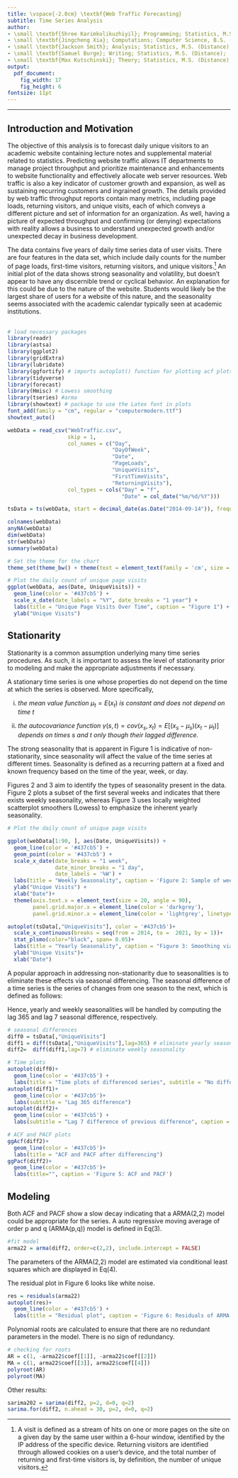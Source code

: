 ```yaml
---
title: \vspace{-2.0cm} \textbf{Web Traffic Forecasting}
subtitle: Time Series Analysis
author:
- \small \textbf{Shree Karimkolikuzhiyil}; Programming; Statistics, M.S. (Distance); [shreejesh\@tamu.edu](mailto:shreejesh@tamu.edu){.email}
- \small \textbf{Jingcheng Xia}; Computations; Computer Science, B.S. (On-Campus); [sixtyfour64\@tamu.edu](mailto:sixtyfour64@tamu.edu){.email}
- \small \textbf{Jackson Smith}; Analysis; Statistics, M.S. (Distance);  [jackson.t.smith\@tamu.edu](mailto:jackson.t.smith@tamu.edu){.email}
- \small \textbf{Samuel Burge}; Writing; Statistics, M.S. (Distance);  [samuelburge\@tamu.edu](mailto:samuelburge@tamu.edu){.email}
- \small \textbf{Max Kutschinski}; Theory; Statistics, M.S. (Distance); [mwk556\@tamu.edu](mailto:mwk556@tamu.edu){.email}
output:
  pdf_document:
    fig_width: 17
    fig_height: 6
fontsize: 11pt
---
```

\vspace{-1.5cm}  

---
## Introduction and Motivation

<!-- Introduce Your data: Explain the context and background story of your data -->
The objective of this analysis is to forecast daily unique visitors to an academic website containing lecture notes and supplemental material related to statistics. Predicting website traffic allows IT departments to manage project throughput and prioritize maintenance and enhancements to website functionality and effectively allocate web server resources. Web traffic is also a key indicator of customer growth and expansion, as well as sustaining recurring customers and ingrained growth. The details provided by web traffic throughput reports contain many metrics, including page loads, returning visitors, and unique visits, each of which conveys a different picture and set of information for an organization. As well, having a picture of expected throughput and confirming (or denying) expectations with reality allows a business to understand unexpected growth and/or unexpected decay in business development.

The data contains five years of daily time series data of user visits. There are four features in the data set, which include daily counts for the number of page loads, first-time visitors, returning visitors, and unique visitors.^[A visit is defined as a stream of hits on one or more pages on the site on a given day by the same user within a 6-hour window, identified by the IP address of the specific device. Returning visitors are identified through allowed cookies on a user's device, and the total number of returning and first-time visitors is, by definition, the number of unique visitors.] An initial plot of the data shows strong seasonality and volatility, but doesn't appear to have any discernible trend or cyclical behavior. An explanation for this could be due to the nature of the website. Students would likely be the largest share of users for a website of this nature, and the seasonality seems associated with the academic calendar typically seen at academic institutions.  
\  

<!-- Plot the data and summarize your preliminary findings: trend, cycle, volatility, etc. -->
```r
# load necessary packages
library(readr)
library(astsa)
library(ggplot2)
library(gridExtra)
library(lubridate)
library(ggfortify) # imports autoplot() function for plotting acf plots more easily
library(tidyverse)
library(forecast) 
library(Hmisc) # Lowess smoothing
library(tseries) #arma
library(showtext) # package to use the Latex font in plots
font_add(family = "cm", regular = "computermodern.ttf")
showtext_auto()

webData = read_csv("WebTraffic.csv",
                   skip = 1,
                   col_names = c("Day",
                                 "DayOfWeek",
                                 "Date",
                                 "PageLoads",
                                 "UniqueVisits",
                                 "FirstTimeVisits",
                                 "ReturningVisits"),
                   col_types = cols("Day" = "f",
                                    "Date" = col_date("%m/%d/%Y")))

tsData = ts(webData, start = decimal_date(as.Date("2014-09-14")), frequency = 365) # time series object
```

```r
colnames(webData)
anyNA(webData)
dim(webData)
str(webData)
summary(webData)
```  


```r

# Set the theme for the chart
theme_set(theme_bw() + theme(text = element_text(family = 'cm', size = 30)))

# Plot the daily count of unique page visits
ggplot(webData, aes(Date, UniqueVisits)) +
  geom_line(color = '#437cb5') +
  scale_x_date(date_labels = "%Y", date_breaks = "1 year") +
  labs(title = "Unique Page Visits Over Time", caption = "Figure 1") + 
  ylab("Unique Visits")
```

## Stationarity

Stationarity is a common assumption underlying many time series procedures. As such, it is important to assess the level of stationarity prior to modeling and make the appropriate adjustments if necessary.

A stationary time series is one whose properties do not depend on the time at which the series is observed. More specifically,

(i) *the mean value function* $\mu_t=E(x_t)$ *is constant and does not depend on time t*

(ii) *the autocovariance function* $\gamma(s,t)=cov(x_s,x_t)=E[(x_s-\mu_s)(x_t-\mu_t)]$ *depends on times s and t only though their lagged difference.* 


The strong seasonality that is apparent in Figure 1 is indicative of non-stationarity, since seasonality will affect the value of the time series at different times. Seasonality is defined as a recurring pattern at a fixed and known frequency based on the time of the year, week, or day. 

Figures 2 and 3 aim to identify the types of seasonality present in the data. Figure 2 plots a subset of the first several weeks and indicates that there exists weekly seasonality, whereas Figure 3 uses locally weighted scatterplot smoothers (Lowess) to emphasize the inherent yearly seasonality.  
\newline

```r
# Plot the daily count of unique page visits

ggplot(webData[1:90, ], aes(Date, UniqueVisits)) +
  geom_line(color = '#437cb5') +
  geom_point(color = '#437cb5') +
  scale_x_date(date_breaks = "1 week",
               date_minor_breaks = "1 day",
               date_labels = '%W') +
  labs(title = "Weekly Seasonality", caption = 'Figure 2: Sample of weekly page visits') + 
  ylab("Unique Visits") +
  xlab("Date")+
  theme(axis.text.x = element_text(size = 20, angle = 90),
        panel.grid.major.x = element_line(color = 'darkgrey'),
        panel.grid.minor.x = element_line(color = 'lightgrey', linetype = 'dashed'))
```



```r
autoplot(tsData[,"UniqueVisits"], color = '#437cb5')+
  scale_x_continuous(breaks = seq(from = 2014, to =  2021, by = 1))+
  stat_plsmo(color="black", span= 0.05)+  
  labs(title = "Yearly Seasonality", caption = "Figure 3: Smoothing via Lowess") + 
  ylab("Unique Visits")+
  xlab("Date")
```

\newpage


A popular approach in addressing non-stationarity due to seasonalities is to eliminate these effects via seasonal differencing. The seasonal difference of a time series is the series of changes from one season to the next, which is defined as follows:

\begin{equation}
  \triangledown x_t=x_t-x_{t-m}
\end{equation}

Hence, yearly and weekly seasonalities will be handled by computing the lag 365 and lag 7 seasonal difference, respectively.

\begin{equation}
  \triangledown x_t^*=(x_t-x_{t-365})-x_{t-7}
\end{equation}

```r
# seasonal differences
diff0 = tsData[,"UniqueVisits"]
diff1 = diff(tsData[,"UniqueVisits"],lag=365) # eliminate yearly seasonality
diff2=  diff(diff1,lag=7) # eliminate weekly seasonality

# Time plots
autoplot(diff0)+
  geom_line(color = '#437cb5') +
  labs(title = "Time plots of differenced series", subtitle = "No difference")
autoplot(diff1)+
  geom_line(color = '#437cb5')+
  labs(subtitle = "Lag 365 difference")
autoplot(diff2)+
  geom_line(color = '#437cb5') +
  labs(subtitle = "Lag 7 difference of previous difference", caption = 'Figure 4: Time plots of differenced series')
```

```r
# ACF and PACF plots
ggAcf(diff2)+
  geom_line(color = '#437cb5')+
  labs(title = "ACF and PACF after differencing")
ggPacf(diff2)+
  geom_line(color = '#437cb5')+
  labs(title="", caption = 'Figure 5: ACF and PACF')
```

<!--
Problems with this approach:
- high number of lags is generally not well received by models
- moving holdiday effects (date changes per year)
- leap years
-->

## Modeling

Both ACF and PACF show a slow decay indicating that a ARMA(2,2) model could be appropriate for the series. A auto regressive moving average of order p and q (ARMA(p,q)) model is defined in Eq(3).

\begin{equation}
   x_t = \alpha + \phi_1x_{t-1}+\cdot\cdot\cdot+\phi_px_{t-p}+w_t+\theta_1\omega_{t-1}+\cdot\cdot\cdot+\theta_p\omega_{t-q}\\
\end{equation}
\begin{center}where $\phi_p\neq0, \theta_p\neq0,\sigma_w^2>0$, and the model is causal and invertible.\end{center}

```r
#fit model
arma22 = arma(diff2, order=c(2,2), include.intercept = FALSE)
```

The parameters of the ARMA(2,2) model are estimated via conditional least squares which are displayed in Eq(4).

\begin{equation}
  \hat{x}_t = 0.44x_{t-1}+0.13x_{t-2}+w_t+0.05\omega_{t-1}-0.09\omega_{t-2}
\end{equation}

The residual plot in Figure 6 looks like white noise. 

```r
res = residuals(arma22)
autoplot(res)+
  geom_line(color = '#437cb5') +
  labs(title = "Residual plot", caption = 'Figure 6: Residuals of ARMA(2,2) model')
```

Polynomial roots are calculated to ensure that there are no redundant parameters in the model. There is no sign of redundancy.
```r
# checking for roots
AR = c(1, -arma22$coef[[1]], -arma22$coef[[2]])
MA = c(1, arma22$coef[[3]], arma22$coef[[4]])
polyroot(AR)
polyroot(MA)
```

Other results:

```r
sarima202 = sarima(diff2, p=2, d=0, q=2)
sarima.for(diff2, n.ahead = 30, p=2, d=0, q=2)
```






<!-- 6. Transform the data to stationarity using regression (follow Example 3.5 in the text
as much as possible); Explain differencing, log-transform,.... if used.  -->

<!-- 7. ACF and PACF Plots: Use correlogram and partial correlogram to formulate ARMA(p,
q) models for the ”stationary” data. If in doubt, choose from AR models, these are
simple to estimate, interpret and predict. -->

<!-- 8. Fit and Forecast: Estimate the model parameters using simple-minded methods like
the least squares, Yule-Walker estimates, etc. -->


<!-- 9. Diagnostic: Check the residuals to see if they are white noise. -->

<!-- 10. You may want to consult the first three chapters of the text for notation, terminologies
and ideas. -->

<!-- 11. Incorporate as much as feasible the comments/questions came up during the first two
presentations. Use model building techniques from Chapter 5 -->